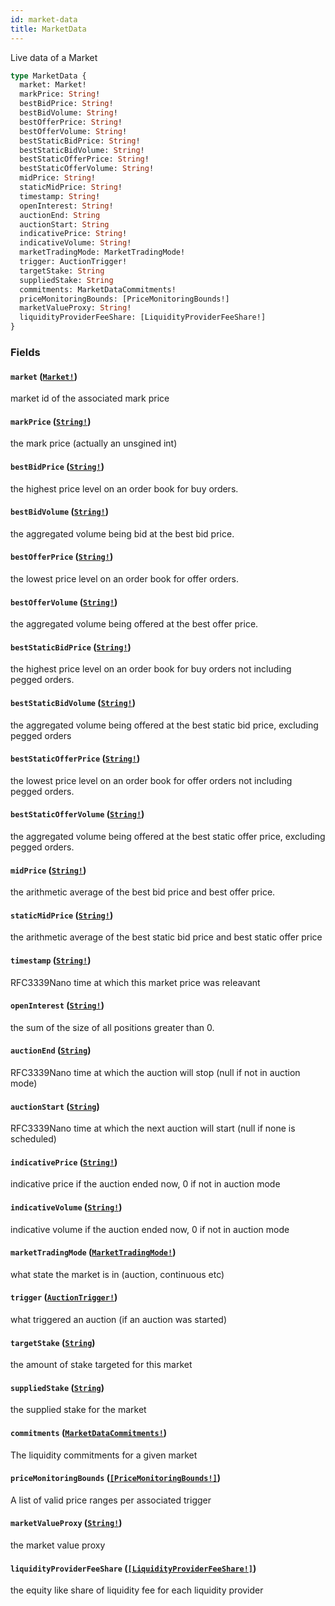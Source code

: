 ```yaml
---
id: market-data
title: MarketData
---
```


Live data of a Market

```graphql
type MarketData {
  market: Market!
  markPrice: String!
  bestBidPrice: String!
  bestBidVolume: String!
  bestOfferPrice: String!
  bestOfferVolume: String!
  bestStaticBidPrice: String!
  bestStaticBidVolume: String!
  bestStaticOfferPrice: String!
  bestStaticOfferVolume: String!
  midPrice: String!
  staticMidPrice: String!
  timestamp: String!
  openInterest: String!
  auctionEnd: String
  auctionStart: String
  indicativePrice: String!
  indicativeVolume: String!
  marketTradingMode: MarketTradingMode!
  trigger: AuctionTrigger!
  targetStake: String
  suppliedStake: String
  commitments: MarketDataCommitments!
  priceMonitoringBounds: [PriceMonitoringBounds!]
  marketValueProxy: String!
  liquidityProviderFeeShare: [LiquidityProviderFeeShare!]
}
```

### Fields

#### `market` ([`Market!`](/graphql/objects/market))

market id of the associated mark price

#### `markPrice` ([`String!`](/graphql/scalars/string))

the mark price (actually an unsgined int)

#### `bestBidPrice` ([`String!`](/graphql/scalars/string))

the highest price level on an order book for buy orders.

#### `bestBidVolume` ([`String!`](/graphql/scalars/string))

the aggregated volume being bid at the best bid price.

#### `bestOfferPrice` ([`String!`](/graphql/scalars/string))

the lowest price level on an order book for offer orders.

#### `bestOfferVolume` ([`String!`](/graphql/scalars/string))

the aggregated volume being offered at the best offer price.

#### `bestStaticBidPrice` ([`String!`](/graphql/scalars/string))

the highest price level on an order book for buy orders not including pegged orders.

#### `bestStaticBidVolume` ([`String!`](/graphql/scalars/string))

the aggregated volume being offered at the best static bid price, excluding pegged orders

#### `bestStaticOfferPrice` ([`String!`](/graphql/scalars/string))

the lowest price level on an order book for offer orders not including pegged orders.

#### `bestStaticOfferVolume` ([`String!`](/graphql/scalars/string))

the aggregated volume being offered at the best static offer price, excluding pegged orders.

#### `midPrice` ([`String!`](/graphql/scalars/string))

the arithmetic average of the best bid price and best offer price.

#### `staticMidPrice` ([`String!`](/graphql/scalars/string))

the arithmetic average of the best static bid price and best static offer price

#### `timestamp` ([`String!`](/graphql/scalars/string))

RFC3339Nano time at which this market price was releavant

#### `openInterest` ([`String!`](/graphql/scalars/string))

the sum of the size of all positions greater than 0.

#### `auctionEnd` ([`String`](/graphql/scalars/string))

RFC3339Nano time at which the auction will stop (null if not in auction mode)

#### `auctionStart` ([`String`](/graphql/scalars/string))

RFC3339Nano time at which the next auction will start (null if none is scheduled)

#### `indicativePrice` ([`String!`](/graphql/scalars/string))

indicative price if the auction ended now, 0 if not in auction mode

#### `indicativeVolume` ([`String!`](/graphql/scalars/string))

indicative volume if the auction ended now, 0 if not in auction mode

#### `marketTradingMode` ([`MarketTradingMode!`](/graphql/enums/market-trading-mode))

what state the market is in (auction, continuous etc)

#### `trigger` ([`AuctionTrigger!`](/graphql/enums/auction-trigger))

what triggered an auction (if an auction was started)

#### `targetStake` ([`String`](/graphql/scalars/string))

the amount of stake targeted for this market

#### `suppliedStake` ([`String`](/graphql/scalars/string))

the supplied stake for the market

#### `commitments` ([`MarketDataCommitments!`](/graphql/objects/market-data-commitments))

The liquidity commitments for a given market

#### `priceMonitoringBounds` ([`[PriceMonitoringBounds!]`](/graphql/objects/price-monitoring-bounds))

A list of valid price ranges per associated trigger

#### `marketValueProxy` ([`String!`](/graphql/scalars/string))

the market value proxy

#### `liquidityProviderFeeShare` ([`[LiquidityProviderFeeShare!]`](/graphql/objects/liquidity-provider-fee-share))

the equity like share of liquidity fee for each liquidity provider
